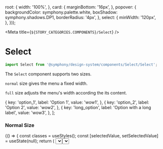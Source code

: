 
  root: {
    width: '100%',
  },
  card: {
    marginBottom: '16px',
  },
  popover: {
    backgroundColor: symphony.palette.white,
    boxShadow: symphony.shadows.DP1,
    borderRadius: '4px',
  },
  select: {
    minWidth: '120px',
  },
}));

<Meta title={`${STORY_CATEGORIES.COMPONENTS}/Select`} />

# Select

```js
import Select from '@symphony/design-system/components/Select/Select';
```

The `Select` component supports two sizes.

`normal` size gives the menu a fixed width.

`full` size adjusts the menu's width according the its content.

  {
    key: 'option_1',
    label: 'Option 1',
    value: 'wow1',
  },
  {
    key: 'option_2',
    label: 'Option 2',
    value: 'wow2',
  },
  {
    key: 'long_option',
    label: 'Option with a long label',
    value: 'wow3',
  },
];

### Normal Size

<Preview>
  <Story name="Normal Size">
    {() => {
      const classes = useStyles();
      const [selectedValue, setSelectedValue] = useState(null);
      return (
        <Select
          className={classes.select}
          label="Project"
          options={OPTIONS}
          selectedValue={selectedValue}
          onChange={value => setSelectedValue(value)}
        />
      );
    }}
  </Story>
</Preview>

### Full Size

<Preview>
  <Story name="Full Size">
    {() => {
      const classes = useStyles();
      const [selectedValue, setSelectedValue] = useState(null);
      return (
        <Select
          className={classes.select}
          label="Project"
          options={OPTIONS}
          selectedValue={selectedValue}
          size="full"
          onChange={value => setSelectedValue(value)}
        />
      );
    }}
  </Story>
</Preview>
